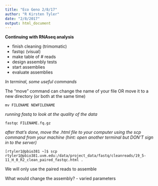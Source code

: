 ```yaml
---
title: "Eco Geno 2/8/17"
author: "R Kirsten Tyler"
date: "2/8/2017"
output: html_document
---
```

**Continuing with RNAseq analysis**

- finish cleaning (trimomatic)
- fastqc (visual)
- make table of # reads
- design assembly tests
- start assemblies
- evaluate assemblies

*In terminal, some useful commands*  

The "move" command can change the name of your file OR move it to a new directory (or both at the same time)   

```{}
mv FILENAME NEWFILENAME
```
*running fastq to look at the quality of the data*   

```{}
fastqc FILENAME.fq.gz   
```

*after that's done, move the .html file to your computer using the scp command from your machine (hint: open another terminal but DON'T sign in to the server)*   

```{}
[rtyler1@pbio381 ~]$ scp rtyler1@pbio381.uvm.edu:/data/project_data/fastq/cleanreads/19_5-11_H_0_R2_clean_paired_fastqc.html .
```

We will only use the paired reads to assemble

What would change the assembly? 
- varied parameters







